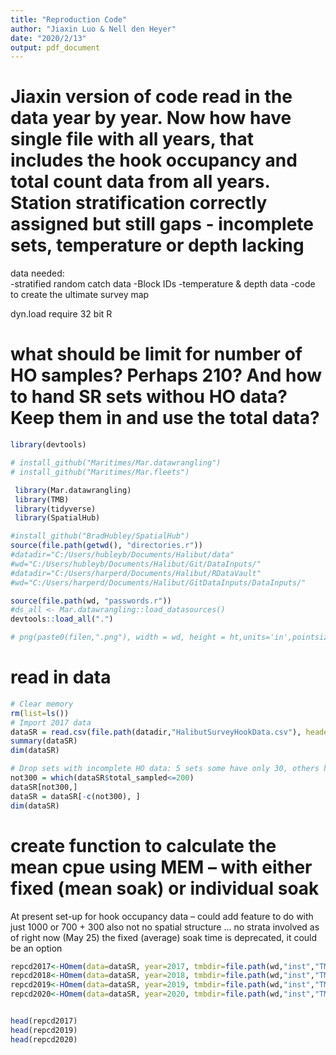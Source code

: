 ```yaml
---
title: "Reproduction Code"
author: "Jiaxin Luo & Nell den Heyer"
date: "2020/2/13"
output: pdf_document
---
```


# Jiaxin version of code read in the data year by year.  Now how have single file with all years, that includes the hook occupancy and total count data from all years.  Station stratification correctly assigned but still gaps -  incomplete sets, temperature or depth lacking

data needed:  
-stratified random catch data
-Block IDs
-temperature & depth data
-code to create the ultimate survey map

dyn.load  require 32 bit R

# what should be limit for number of HO samples?  Perhaps 210? And how to hand SR sets withou HO data?  Keep them in and use the total data?

```r
library(devtools)

# install_github("Maritimes/Mar.datawrangling")
# install_github("Maritimes/Mar.fleets")

 library(Mar.datawrangling)
 library(TMB)
 library(tidyverse)
 library(SpatialHub)

#install_github("BradHubley/SpatialHub")
source(file.path(getwd(), "directories.r"))
#datadir="C:/Users/hubleyb/Documents/Halibut/data"
#wd="C:/Users/hubleyb/Documents/Halibut/Git/DataInputs/"
#datadir="C:/Users/harperd/Documents/Halibut/RDataVault"
#wd="C:/Users/harperd/Documents/Halibut/GitDataInputs/DataInputs/"

source(file.path(wd, "passwords.r")) 
#ds_all <- Mar.datawrangling::load_datasources()
devtools::load_all(".")

# png(paste0(filen,".png"), width = wd, height = ht,units='in',pointsize=12, res=300,type='cairo')

```


# read in data
```r
# Clear memory
rm(list=ls())
# Import 2017 data
dataSR = read.csv(file.path(datadir,"HalibutSurveyHookData.csv"), header = TRUE)
summary(dataSR)
dim(dataSR)

# Drop sets with incomplete HO data: 5 sets some have only 30, others have 180
not300 = which(dataSR$total_sampled<=200)
dataSR[not300,]
dataSR = dataSR[-c(not300), ] 
dim(dataSR)


```

# create function to calculate the mean cpue using MEM -- with either fixed (mean soak) or individual soak
At present set-up for hook occupancy data -- could add feature to do with just 1000 or 700 + 300
also not no spatial structure ... no strata involved
as of right now (May 25) the fixed (average) soak time is deprecated, it could be an option


```r
repcd2017<-HOmem(data=dataSR, year=2017, tmbdir=file.path(wd,"inst","TMB"), filename="rep_code")
repcd2018<-HOmem(data=dataSR, year=2018, tmbdir=file.path(wd,"inst","TMB"), filename="rep_code")
repcd2019<-HOmem(data=dataSR, year=2019, tmbdir=file.path(wd,"inst","TMB"), filename="rep_code")
repcd2020<-HOmem(data=dataSR, year=2020, tmbdir=file.path(wd,"inst","TMB"), filename="rep_code")


head(repcd2017)
head(repcd2019)
head(repcd2020)
```


